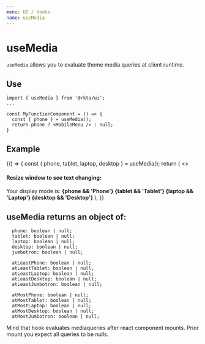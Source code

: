 ```yaml
---
menu: UI / Hooks
name: useMedia
---
```



# useMedia

`useMedia` allows you to evaluate theme media queries at client runtime.

## Use

```
import { useMedia } from '@rkta/ui';
...

const MyFunctionComponent = () => {
  const { phone } = useMedia();
  return phone ? <MobileMenu /> : null;
}
```

## Example

<Playground>
  {() => {
    const { phone, tablet, laptop, desktop } = useMedia();
    return (
      <>
        <h4>Resize window to see text changing:</h4>
        <Paper css={{ padding: 16 }} rize={1}>
          Your display mode is:
          <strong>
            {phone && 'Phone'}
            {tablet && 'Tablet'}
            {laptop && 'Laptop'}
            {desktop && 'Desktop'}
          </strong>
        </Paper>
      </>
    );
  }}
</Playground>

## useMedia returns an object of:

```
  phone: boolean | null;
  tablet: boolean | null;
  laptop: boolean | null;
  desktop: boolean | null;
  jumbotron: boolean | null;

  atLeastPhone: boolean | null;
  atLeastTablet: boolean | null;
  atLeastLaptop: boolean | null;
  atLeastDesktop: boolean | null;
  atLeastJumbotron: boolean | null;

  atMostPhone: boolean | null;
  atMostTablet: boolean | null;
  atMostLaptop: boolean | null;
  atMostDesktop: boolean | null;
  atMostJumbotron: boolean | null;
```

Mind that hook evaluates mediaqueries after react component mounts. Prior mount you expect all queries to be nulls.
